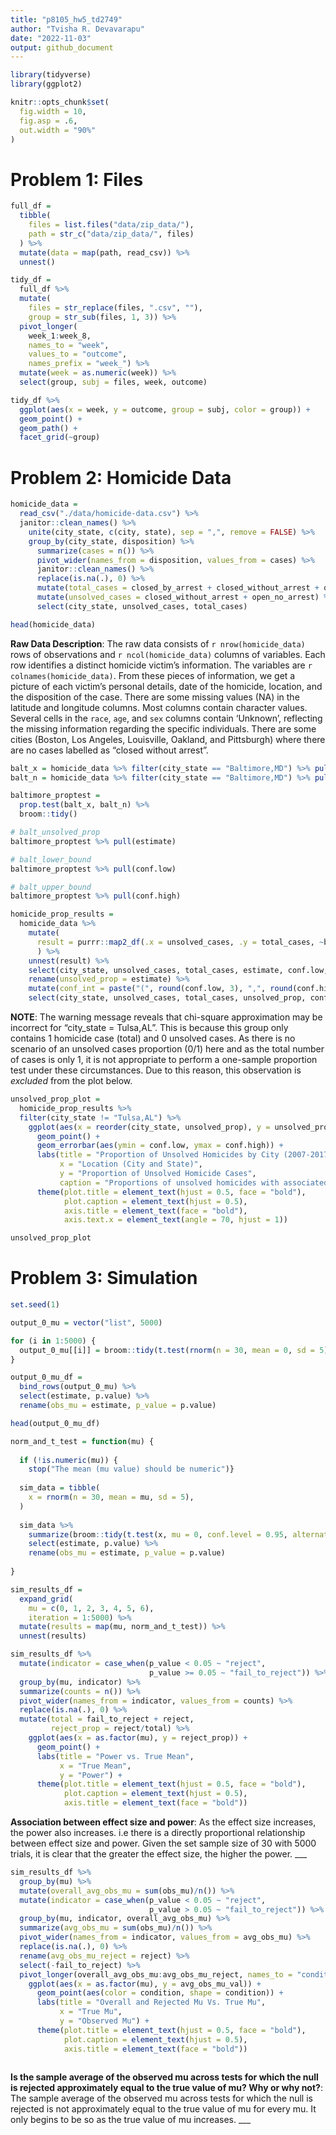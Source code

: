 ```yaml
---
title: "p8105_hw5_td2749"
author: "Tvisha R. Devavarapu"
date: "2022-11-03"
output: github_document
---
```


```r
library(tidyverse)
library(ggplot2)

knitr::opts_chunk$set(
  fig.width = 10,
  fig.asp = .6,
  out.width = "90%"
)
```

# Problem 1: Files

```r
full_df = 
  tibble(
    files = list.files("data/zip_data/"),
    path = str_c("data/zip_data/", files)
  ) %>% 
  mutate(data = map(path, read_csv)) %>% 
  unnest()
```

```r
tidy_df = 
  full_df %>% 
  mutate(
    files = str_replace(files, ".csv", ""),
    group = str_sub(files, 1, 3)) %>% 
  pivot_longer(
    week_1:week_8,
    names_to = "week",
    values_to = "outcome",
    names_prefix = "week_") %>% 
  mutate(week = as.numeric(week)) %>% 
  select(group, subj = files, week, outcome)
```

```r
tidy_df %>% 
  ggplot(aes(x = week, y = outcome, group = subj, color = group)) + 
  geom_point() + 
  geom_path() + 
  facet_grid(~group)
```


# Problem 2: Homicide Data

```r
homicide_data = 
  read_csv("./data/homicide-data.csv") %>%
  janitor::clean_names() %>% 
    unite(city_state, c(city, state), sep = ",", remove = FALSE) %>% 
    group_by(city_state, disposition) %>% 
      summarize(cases = n()) %>%
      pivot_wider(names_from = disposition, values_from = cases) %>% 
      janitor::clean_names() %>% 
      replace(is.na(.), 0) %>% 
      mutate(total_cases = closed_by_arrest + closed_without_arrest + open_no_arrest) %>% 
      mutate(unsolved_cases = closed_without_arrest + open_no_arrest) %>% 
      select(city_state, unsolved_cases, total_cases)

head(homicide_data)
```

**Raw Data Description**: The raw data consists of `r nrow(homicide_data)` rows of observations and `r ncol(homicide_data)` columns of variables. Each row identifies a distinct homicide victim's information. The variables are `r colnames(homicide_data)`. From these pieces of information, we get a picture of each victim's personal details, date of the homicide, location, and the disposition of the case. There are some missing values (NA) in the latitude and longitude columns. Most columns contain character values. Several cells in the `race`, `age`, and `sex` columns contain 'Unknown', reflecting the missing information regarding the specific individuals. There are some cities (Boston, Los Angeles, Louisville, Oakland, and Pittsburgh) where there are no cases labelled as "closed without arrest". 

```r
balt_x = homicide_data %>% filter(city_state == "Baltimore,MD") %>% pull(unsolved_cases)
balt_n = homicide_data %>% filter(city_state == "Baltimore,MD") %>% pull(total_cases)

baltimore_proptest = 
  prop.test(balt_x, balt_n) %>% 
  broom::tidy()

# balt_unsolved_prop
baltimore_proptest %>% pull(estimate)

# balt_lower_bound
baltimore_proptest %>% pull(conf.low)

# balt_upper_bound
baltimore_proptest %>% pull(conf.high)
```

```r
homicide_prop_results =
  homicide_data %>% 
    mutate(
      result = purrr::map2_df(.x = unsolved_cases, .y = total_cases, ~broom::tidy(prop.test(x = .x, n = .y)))
      ) %>%
    unnest(result) %>% 
    select(city_state, unsolved_cases, total_cases, estimate, conf.low, conf.high) %>% 
    rename(unsolved_prop = estimate) %>% 
    mutate(conf_int = paste("(", round(conf.low, 3), ",", round(conf.high, 3), ")")) %>% 
    select(city_state, unsolved_cases, total_cases, unsolved_prop, conf_int, conf.low, conf.high)

```

**NOTE**: The warning message reveals that chi-square approximation may be incorrect for "city_state = Tulsa,AL". This is because this group only contains 1 homicide case (total) and 0 unsolved cases. As there is no scenario of an unsolved cases proportion (0/1) here and as the total number of cases is only 1, it is not appropriate to perform a one-sample proportion test under these circumstances. Due to this reason, this observation is *excluded* from the plot below. 

```r
unsolved_prop_plot = 
  homicide_prop_results %>%
  filter(city_state != "Tulsa,AL") %>% 
    ggplot(aes(x = reorder(city_state, unsolved_prop), y = unsolved_prop)) +
      geom_point() +
      geom_errorbar(aes(ymin = conf.low, ymax = conf.high)) +
      labs(title = "Proportion of Unsolved Homicides by City (2007-2017)",
           x = "Location (City and State)",
           y = "Proportion of Unsolved Homicide Cases",
           caption = "Proportions of unsolved homicides with associated 95% confidence intervals between 2007 and 2017 in major US cities.") +
      theme(plot.title = element_text(hjust = 0.5, face = "bold"),
            plot.caption = element_text(hjust = 0.5),
            axis.title = element_text(face = "bold"),
            axis.text.x = element_text(angle = 70, hjust = 1))

unsolved_prop_plot
```

# Problem 3: Simulation

```r
set.seed(1)
```

```r
output_0_mu = vector("list", 5000)

for (i in 1:5000) {
  output_0_mu[[i]] = broom::tidy(t.test(rnorm(n = 30, mean = 0, sd = 5), mu = 0, conf.level = 0.95))
}

output_0_mu_df = 
  bind_rows(output_0_mu) %>% 
  select(estimate, p.value) %>% 
  rename(obs_mu = estimate, p_value = p.value)

head(output_0_mu_df)

```

```r
norm_and_t_test = function(mu) {
  
  if (!is.numeric(mu)) {
    stop("The mean (mu value) should be numeric")}
  
  sim_data = tibble(
    x = rnorm(n = 30, mean = mu, sd = 5),
  )
  
  sim_data %>%
    summarize(broom::tidy(t.test(x, mu = 0, conf.level = 0.95, alternative = "two.sided"))) %>% 
    select(estimate, p.value) %>% 
    rename(obs_mu = estimate, p_value = p.value)
    
}
```

```r
sim_results_df = 
  expand_grid(
    mu = c(0, 1, 2, 3, 4, 5, 6),
    iteration = 1:5000) %>% 
  mutate(results = map(mu, norm_and_t_test)) %>% 
  unnest(results)
```

```r
sim_results_df %>% 
  mutate(indicator = case_when(p_value < 0.05 ~ "reject",
                               p_value >= 0.05 ~ "fail_to_reject")) %>% 
  group_by(mu, indicator) %>%
  summarize(counts = n()) %>% 
  pivot_wider(names_from = indicator, values_from = counts) %>% 
  replace(is.na(.), 0) %>%
  mutate(total = fail_to_reject + reject,
         reject_prop = reject/total) %>% 
    ggplot(aes(x = as.factor(mu), y = reject_prop)) + 
      geom_point() +
      labs(title = "Power vs. True Mean",
           x = "True Mean",
           y = "Power") +
      theme(plot.title = element_text(hjust = 0.5, face = "bold"),
            plot.caption = element_text(hjust = 0.5),
            axis.title = element_text(face = "bold"))
```
**Association between effect size and power**: As the effect size increases, the power also increases. i.e there is a directly proportional relationship between effect size and power. Given the set sample size of 30 with 5000 trials, it is clear that the greater the effect size, the higher the power. ___

```r
sim_results_df %>% 
  group_by(mu) %>% 
  mutate(overall_avg_obs_mu = sum(obs_mu)/n()) %>% 
  mutate(indicator = case_when(p_value < 0.05 ~ "reject",
                               p_value > 0.05 ~ "fail_to_reject")) %>% 
  group_by(mu, indicator, overall_avg_obs_mu) %>% 
  summarize(avg_obs_mu = sum(obs_mu)/n()) %>% 
  pivot_wider(names_from = indicator, values_from = avg_obs_mu) %>% 
  replace(is.na(.), 0) %>%
  rename(avg_obs_mu_reject = reject) %>% 
  select(-fail_to_reject) %>% 
  pivot_longer(overall_avg_obs_mu:avg_obs_mu_reject, names_to = "condition", values_to = "avg_obs_mu_val") %>% 
    ggplot(aes(x = as.factor(mu), y = avg_obs_mu_val)) +
      geom_point(aes(color = condition, shape = condition)) +
      labs(title = "Overall and Rejected Mu Vs. True Mu",
           x = "True Mu",
           y = "Observed Mu") +
      theme(plot.title = element_text(hjust = 0.5, face = "bold"),
            plot.caption = element_text(hjust = 0.5),
            axis.title = element_text(face = "bold"))
  
```
**Is the sample average of the observed mu across tests for which the null is rejected approximately equal to the true value of mu? Why or why not?**: The sample average of the observed mu across tests for which the null is rejected is not approximately equal to the true value of mu for every mu. It only begins to be so as the true value of mu increases. ___






